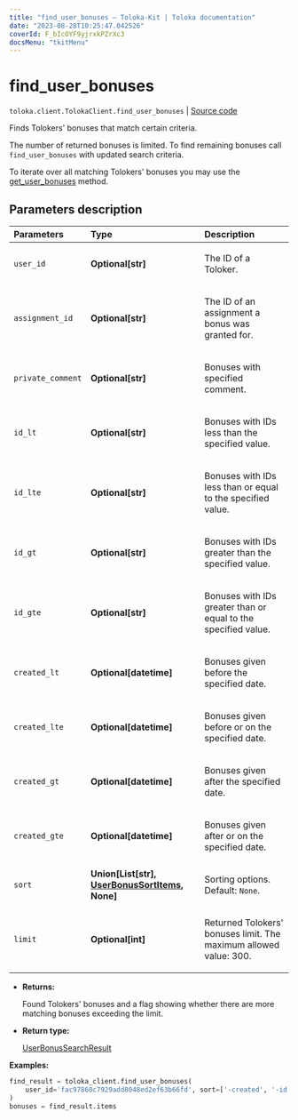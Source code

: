 ```yaml
---
title: "find_user_bonuses — Toloka-Kit | Toloka documentation"
date: "2023-08-28T10:25:47.042526"
coverId: F_bIcOYF9yjrxkPZrXc3
docsMenu: "tkitMenu"
---
```


# find_user_bonuses

`toloka.client.TolokaClient.find_user_bonuses` | [Source code](https://github.com/Toloka/toloka-kit/blob/v1.2.1/src/client/__init__.py#L3222)

Finds Tolokers' bonuses that match certain criteria.

The number of returned bonuses is limited. To find remaining bonuses call `find_user_bonuses` with updated search criteria.

To iterate over all matching Tolokers' bonuses you may use the [get_user_bonuses](/docs/toloka-kit/reference/toloka.client.TolokaClient.get_user_bonuses) method.

## Parameters description

| Parameters | Type | Description |
| :----------| :----| :-----------|
`user_id`|**Optional\[str\]**|<p>The ID of a Toloker.</p>
`assignment_id`|**Optional\[str\]**|<p>The ID of an assignment a bonus was granted for.</p>
`private_comment`|**Optional\[str\]**|<p>Bonuses with specified comment.</p>
`id_lt`|**Optional\[str\]**|<p>Bonuses with IDs less than the specified value.</p>
`id_lte`|**Optional\[str\]**|<p>Bonuses with IDs less than or equal to the specified value.</p>
`id_gt`|**Optional\[str\]**|<p>Bonuses with IDs greater than the specified value.</p>
`id_gte`|**Optional\[str\]**|<p>Bonuses with IDs greater than or equal to the specified value.</p>
`created_lt`|**Optional\[datetime\]**|<p>Bonuses given before the specified date.</p>
`created_lte`|**Optional\[datetime\]**|<p>Bonuses given before or on the specified date.</p>
`created_gt`|**Optional\[datetime\]**|<p>Bonuses given after the specified date.</p>
`created_gte`|**Optional\[datetime\]**|<p>Bonuses given after or on the specified date.</p>
`sort`|**Union\[List\[str\], [UserBonusSortItems](/docs/toloka-kit/reference/toloka.client.search_requests.UserBonusSortItems), None\]**|<p>Sorting options. Default: `None`.</p>
`limit`|**Optional\[int\]**|<p>Returned Tolokers' bonuses limit. The maximum allowed value: 300.</p>

* **Returns:**

  Found Tolokers' bonuses and a flag showing whether there are more matching bonuses exceeding the limit.

* **Return type:**

  [UserBonusSearchResult](/docs/toloka-kit/reference/toloka.client.search_results.UserBonusSearchResult)

**Examples:**

```python
find_result = toloka_client.find_user_bonuses(
    user_id='fac97860c7929add8048ed2ef63b66fd', sort=['-created', '-id'], limit=3
)
bonuses = find_result.items
```